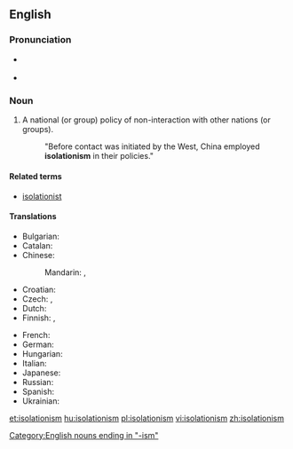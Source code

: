 ==English==
{{wikipedia}}

===Pronunciation===
* {{a|US|Canada}} {{IPA|/ˌaɪsəˈleɪʃəˌnɪzəm/}}
* {{audio|en-ca-synth-isolationism.ogg|audio (Canada)}}

===Noun===
{{en-noun|-}}

# A national (or group) policy of non-interaction with other nations (or groups).
#: "Before contact was initiated by the West, China employed '''isolationism''' in their policies."

====Related terms====
* [[isolationist]]

====Translations====
{{trans-top|policy of non-interaction}}
* Bulgarian: {{t|bg|изолационизъм|m|sc=Cyrl}}
* Catalan: {{t|ca|aïllacionisme|m}}
* Chinese:
*: Mandarin: {{t|zh|孤立主義|sc=Hani}}, {{t|zh|孤立主义|tr=gūlìzhǔyì|sc=Hani}}
* Croatian: {{t-|hr|izolacionizam|m}}
* Czech: {{t|cs|izolacionismus|m}}, {{t|cs|izolacionizmus|m}}
* Dutch: {{t|nl|isolationisme|n}}
* Finnish: {{t|fi|eristäytyminen}}, {{t|fi|isolationismi}}
{{trans-mid}}
* French: {{t+|fr|isolationnisme|m}}
* German: {{t-|de|Isolationismus|m}}
* Hungarian: {{t-|hu|izolacionizmus}}
* Italian: {{t-|it|isolazionismo|m}}
* Japanese: {{t|ja|孤立主義|tr=こりつしゅぎ, koritsushugi|sc=Jpan}}
* Russian: {{t|ru|изоляционизм|m|tr=izoljacionízm|sc=Cyrl}}
* Spanish: {{t|es|aislacionismo|m}}
* Ukrainian: {{t|uk|ізоляціонізм|m|tr=izoljacionízm|sc=Cyrl}}
{{trans-bottom}}

[[Category:English nouns ending in "-ism"]]

[[et:isolationism]]
[[hu:isolationism]]
[[pl:isolationism]]
[[vi:isolationism]]
[[zh:isolationism]]